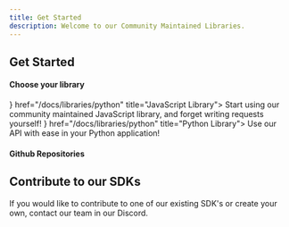 ```yaml
---
title: Get Started
description: Welcome to our Community Maintained Libraries.
---
```





## Get Started
<h4 className="text-fd-muted-foreground scroll-m-20">
  <a className="not-prose group text-sm uppercase">Choose your library</a>
</h4>
  <Cards>
  <Card icon={<BracesIcon className="text-yellow-300"/>} href="/docs/libraries/python" title="JavaScript Library">
    Start using our community maintained JavaScript library, and forget writing requests yourself!
  </Card>
  <Card icon={<CodeIcon className="text-green-300" />} href="/docs/libraries/python" title="Python Library">
    Use our API with ease in your Python application!
  </Card>
</Cards>

<h4 className="text-fd-muted-foreground scroll-m-20">
  <a className="not-prose group text-sm uppercase">Github Repositories</a>
</h4>
<GithubInfo
  owner="top-stats"
  repo="JavaScript-sdk"
/>
<GithubInfo
  owner="top-stats"
  repo="python-sdk"
/>

## Contribute to our SDKs
If you would like to contribute to one of our existing SDK's or create your own, contact our team in our Discord.
